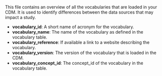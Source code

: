 This file contains an overview of all the vocabularies that are loaded in your CDM.
It is used to identify differences between the data sources that may impact a study.

- **vocabulary_id**: A short name of acronym for the vocabulary.
- **vocabulary_name**: The name of the vocabulary as defined in the vocabulary table.
- **vocabulary_reference**: If available a link to a website describing the vocabulary.
- **vocabulary_version**: The version of the vocabulary that is loaded in the CDM.
- **vocabulary_concept_id**: The concept_id of the vocabulary in the vocabulary table.


